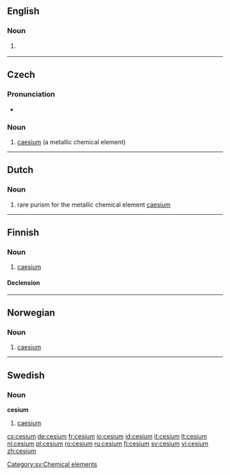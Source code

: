 ==English==

===Noun===
{{en-noun|-}}

# {{US}} {{alternative spelling of|[[caesium]]}}
<!--Put derived terms, translations, etc, at "caesium"-->

----

==Czech==
{{wikipedia|lang=cs}}

===Pronunciation===
* {{IPA|/tsɛːzɪjʊm/|lang=cs}}

===Noun===
{{infl|cs|noun}}

# [[caesium]] (a metallic chemical element)

{{tbot entry|Czech|caesium|2008|December|cs}}

----

==Dutch==
{{wikipedia|lang=nl}}

===Noun===
{{infl|nl|noun|g=n}}

# rare purism for the metallic chemical element [[caesium]]

----

==Finnish==
{{wikipedia|lang=fi}}

===Noun===
{{infl|fi|noun}}

# {{chemical element|lang=fi}} [[caesium]]

====Declension====
{{fi-decl-tuoli|cesium|np=1}}

----

==Norwegian==

===Noun===
{{infl|no|noun}}

# {{chemical element|lang=no}} [[caesium]]

----

==Swedish==

===Noun===
{{sv-noun-unc-irreg-n|2=cesiumet}}
'''cesium''' {{n}}

# [[caesium]]

[[Category:sv:Chemical elements]]

[[cs:cesium]]
[[de:cesium]]
[[fr:cesium]]
[[io:cesium]]
[[id:cesium]]
[[it:cesium]]
[[lt:cesium]]
[[nl:cesium]]
[[pl:cesium]]
[[ro:cesium]]
[[ru:cesium]]
[[fi:cesium]]
[[sv:cesium]]
[[vi:cesium]]
[[zh:cesium]]